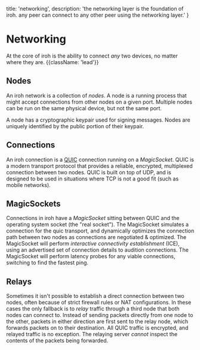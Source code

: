   title: 'networking',
  description: 'the networking layer is the foundation of iroh. any peer can connect to any other peer using the networking layer.'
}

# Networking

At the core of iroh is the ability to connect _any_ two devices, no matter where they are. {{className: 'lead'}}

## Nodes

An iroh network is a collection of _nodes_. A node is a running process that might accept connections from other nodes on a given port. Multiple nodes can be run on the same physical device, but not the same port.

A node has a cryptographic keypair used for signing messages. Nodes are uniquely identified by the public portion of their keypair.

## Connections

An iroh connection is a [QUIC](https://en.wikipedia.org/wiki/QUIC) connection running on a _MagicSocket_. QUIC is a modern transport protocol that provides a reliable, encrypted, multiplexed connection between two nodes. QUIC is built on top of UDP, and is designed to be used in situations where TCP is not a good fit (such as mobile networks).

## MagicSockets

Connections in iroh have a _MagicSocket_ sitting between QUIC and the operating system socket (the "real socket"). The MagicSocket simulates a connection for the quic transport, and dynamically optimizes the connection path between two nodes as connections are negotiated & optimized. The MagicSocket will perform _interactive connectivity establishment_ (ICE), using an advertised set of connection details to audition connections. The MagicSocket will perform latency probes for any viable connections, switching to find the fastest ping.

## Relays

Sometimes it isn't possible to establish a direct connection between two nodes, often because of strict firewall rules or NAT configurations. In these cases the only fallback is to _relay_ traffic through a third node that both nodes can connect to. Instead of sending packets directly from one node to the other, packets in either direction are first sent to the relay node, which forwards packets on to their destination. All QUIC traffic is encrypted, and relayed traffic is no exception. The relaying server _cannot_ inspect the contents of the packets being forwarded. 
